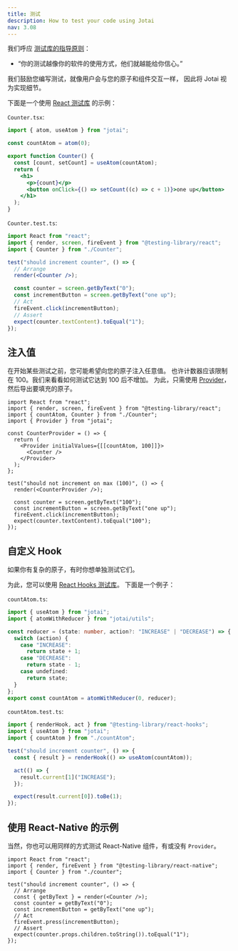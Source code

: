 ```yaml
---
title: 测试
description: How to test your code using Jotai
nav: 3.08
---
```


我们呼应 [测试库的指导原则](https://testing-library.com/docs/guiding-principles/)：

- “你的测试越像你的软件的使用方式，他们就越能给你信心。”

我们鼓励您编写测试，就像用户会与您的原子和组件交互一样，
因此将 Jotai 视为实现细节。

下面是一个使用 [React 测试库](https://github.com/testing-library/react-testing-library) 的示例：

`Counter.tsx`:

```jsx
import { atom, useAtom } from "jotai";

const countAtom = atom(0);

export function Counter() {
  const [count, setCount] = useAtom(countAtom);
  return (
    <h1>
      <p>{count}</p>
      <button onClick={() => setCount((c) => c + 1)}>one up</button>
    </h1>
  );
}
```

`Counter.test.ts`:

```jsx
import React from "react";
import { render, screen, fireEvent } from "@testing-library/react";
import { Counter } from "./Counter";

test("should increment counter", () => {
  // Arrange
  render(<Counter />);

  const counter = screen.getByText("0");
  const incrementButton = screen.getByText("one up");
  // Act
  fireEvent.click(incrementButton);
  // Assert
  expect(counter.textContent).toEqual("1");
});
```

## 注入值

在开始某些测试之前，您可能希望向您的原子注入任意值。
也许计数器应该限制在 100。我们来看看如何测试它达到 100 后不增加。
为此，只需使用 [Provider](..api/core#provider)，然后导出要填充的原子。

```tsx
import React from "react";
import { render, screen, fireEvent } from "@testing-library/react";
import { countAtom, Counter } from "./Counter";
import { Provider } from "jotai";

const CounterProvider = () => {
  return (
    <Provider initialValues={[[countAtom, 100]]}>
      <Counter />
    </Provider>
  );
};

test("should not increment on max (100)", () => {
  render(<CounterProvider />);

  const counter = screen.getByText("100");
  const incrementButton = screen.getByText("one up");
  fireEvent.click(incrementButton);
  expect(counter.textContent).toEqual("100");
});
```

## 自定义 Hook

如果你有复杂的原子，有时你想单独测试它们。

为此，您可以使用 [React Hooks 测试库](https://github.com/testing-library/react-hooks-testing-library)。
下面是一个例子：

`countAtom.ts`:

```ts
import { useAtom } from "jotai";
import { atomWithReducer } from "jotai/utils";

const reducer = (state: number, action?: "INCREASE" | "DECREASE") => {
  switch (action) {
    case "INCREASE":
      return state + 1;
    case "DECREASE":
      return state - 1;
    case undefined:
      return state;
  }
};
export const countAtom = atomWithReducer(0, reducer);
```

`countAtom.test.ts`:

```ts
import { renderHook, act } from "@testing-library/react-hooks";
import { useAtom } from "jotai";
import { countAtom } from "./countAtom";

test("should increment counter", () => {
  const { result } = renderHook(() => useAtom(countAtom));

  act(() => {
    result.current[1]("INCREASE");
  });

  expect(result.current[0]).toBe(1);
});
```

## 使用 React-Native 的示例

当然，你也可以用同样的方式测试 React-Native 组件，有或没有 `Provider`。

```tsx
import React from "react";
import { render, fireEvent } from "@testing-library/react-native";
import { Counter } from "./counter";

test("should increment counter", () => {
  // Arrange
  const { getByText } = render(<Counter />);
  const counter = getByText("0");
  const incrementButton = getByText("one up");
  // Act
  fireEvent.press(incrementButton);
  // Assert
  expect(counter.props.children.toString()).toEqual("1");
});
```
